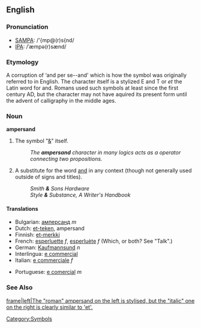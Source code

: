 ==English==

=== Pronunciation ===
*[[w:SAMPA|SAMPA]]: /'{mp@(r)s{nd/
*[[w:IPA|IPA]]: /ˈæmpə(r)sænd/

===Etymology===
A corruption of ‘and per se--and' which is how the symbol was originally referred to in English.
The character itself is a stylized E and T or ''et'' the Latin word for and. Romans used such symbols at least since the first century AD, but the character may not have aquired its present form until the advent of calligraphy in the middle ages.

===Noun===
'''ampersand'''
# The symbol "[[&]]" itself. 
#:''The '''ampersand''' character in many logics acts as a operator connecting two propositions.''
# A substitute for the word [[and]] in any context (though not generally used outside of signs and titles).  
#:''Smith '''&''' Sons Hardware''
#:''Style '''&''' Substance, A Writer's Handbook''

==== Translations ====
{{top}}<!--languages from A to I go here-->
*Bulgarian: [[амперсанд]] ''m''
*Dutch: [[et-teken]], ampersand
*Finnish: [[et-merkki]]
*French: [[esperluette]] ''f'', [[esperluète]] ''f'' (Which, or both?  See "Talk".)
*German: [[Kaufmannsund]] ''n''
*Interlingua: [[e commercial]]
*Italian: [[e commerciale]] ''f''
{{mid}}<!--languages from J to Z go here-->
*Portuguese: [[e comercial]] ''m''
{{bottom}}

===See Also===
[[image:Et_Ampersand.jpg|frame|left|The "roman" ampersand on the left is stylised, but the "italic" one on the right is clearly similar to 'et'.]]
{{Punctuation}}

[[Category:Symbols]]